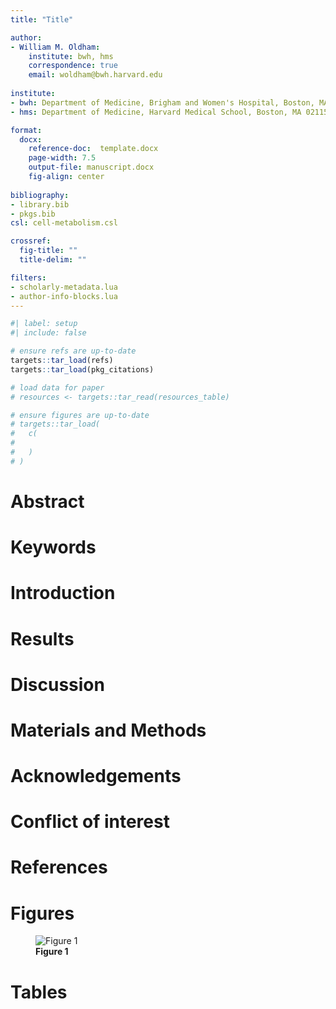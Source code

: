 ```yaml
---
title: "Title"

author:
- William M. Oldham:
    institute: bwh, hms
    correspondence: true
    email: woldham@bwh.harvard.edu
    
institute:
- bwh: Department of Medicine, Brigham and Women's Hospital, Boston, MA 02115, U.S.A.
- hms: Department of Medicine, Harvard Medical School, Boston, MA 02115, U.S.A.

format:
  docx:
    reference-doc:  template.docx
    page-width: 7.5
    output-file: manuscript.docx
    fig-align: center
    
bibliography: 
- library.bib
- pkgs.bib
csl: cell-metabolism.csl

crossref: 
  fig-title: ""
  title-delim: ""

filters:
- scholarly-metadata.lua
- author-info-blocks.lua
---
```


```r
#| label: setup
#| include: false

# ensure refs are up-to-date
targets::tar_load(refs)
targets::tar_load(pkg_citations)

# load data for paper
# resources <- targets::tar_read(resources_table)

# ensure figures are up-to-date
# targets::tar_load(
#   c(
#     
#   )
# )
```

\newpage

# Abstract 



# Keywords



\newpage

# Introduction



\newpage

# Results



\newpage

# Discussion



\newpage

# Materials and Methods



\newpage

# Acknowledgements



# Conflict of interest



\newpage

# References

::: {#refs}
:::

\newpage

# Figures

![**Figure 1**]()

\newpage

# Tables

\newpage
